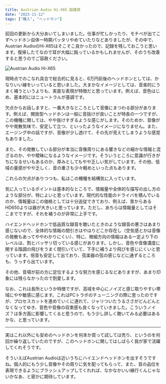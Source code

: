 ```yaml
---
title: Austrian Audio Hi-X65 超雑感
date: "2023-11-12"
tags: ["購入", "ヘッドホン"]
---
```


前回の更新から大分あいてしまいました。仕事が忙しかったり、モチベが出てこずヘッドホン自体一時期パッタリやめていたりなどありましたが、その中で、Austrian AudioのHi-X65はそこそこ良かったので、記録を残しておこうと思います。復帰したてなので耳が大幅に鈍っているかもしれませんが、そのうち改善すると思うのでご容赦ください。

![Austrian Audio Hi-X65](/images/posts/20231112_hi-x65.webp)

現時点でのこなれ具合で総合的に見ると、6万円前後のヘッドホンとしては、かなりいい線をいっていると思いました。大まかなイメージとしては、音楽的にうまく補うというよりも、実直な表現が特徴だと思っています。例えば、音色はじめ、基本的にはニュートラルが基調です。

欠点からお話しますと、一番大きなところとして音像にまつわる部分があります。例えば、開放型ヘッドホンは一般に音抜けが良いことが特長の一つですが、この機種に関しては、やや抜けすぎるような感じがします。そのためか、音像がやや発散気味で、安定して立つ、といったようなイメージになりません。また、エージング中の話ですが、音像が少し透けて、その先が見えてしまうような感覚もありました。

また、その発散している部分が本当に音像周りにある響きなどの細かな情報と混ざるのか、やや曖昧になるようなイメージです。そういうところに意識が行きがちになるせいもあるのか、厚みとしてもやや乏しい気がしています。その他、低域の量感がやや乏しく、音の重さも少々軽めといった点もあります。

これらの欠点がありつつも、私はこの機種を結構気に入っています。

気に入っているポイントは基本的なところで、情報量や全体的な描写の出し方のような部分が、特によいと思っています。現代的な性能のドライバを積んでいるのか、情報量はこの価格としては十分追従できており、例えば、昔からあるHD650よりは器が大きいと思っています。ただし、あちらは情報量としてはそこまでですが、それを補うのが非常に上手です。

ハイエンドヘッドホンで低品質な録音を聴いたときのような録音の悪さはあまり感じないので、全体的な情報の間引きはやはりどこか存在し（空気感とかは音像の発散もあってややわかりにくい）、特に、微細方向の情報はある一定より下のレベルは、割とバッサリ切っている感じがあります。しかし、音色や音像濃度に関する階調の飛びをうまく間引いていて、下手に補うより飛びを感じにくいと思っています。倍音も安定して出ており、弦楽器の弦の感じなどに通ずるところも、うっすら出ています。

その他、音場が前の方に定位するような努力を感じるなどありますが、あまり印象には残らなかったので割愛します。

なお、これは長所というか特徴ですが、高域を中心にノイズと感じ取りやすい帯域にやや敏感に感じます。これはPCトラポのチューニングの際に思ったのですが、プロセスカットを進めていくに連れて、ジャリついたうるささがどんどんとなくなってゆき、音色や音像の収束感も良くなっていきました。こういうノイズ？は多方面に影響してくると思うので、もう少し詳しく聴いてみる必要はあるかな、と思っています。

---

実はこれ以外にも安めのヘッドホンを何本か買って試しては売り、というのを何回か繰り返していたのですが、このヘッドホンに関してはしばらく我が家で活躍してくれそうです。

そういえばAustrian Audioは近いうちにハイエンドヘッドホンを出すそうですね。個人的にもう少し音像やその周りに気を配ってもらって、また、音の品位を表現できるようにブラッシュアップしてくれれば、なかなかいい線行くんじゃないかなあ、と密かに期待しています。
